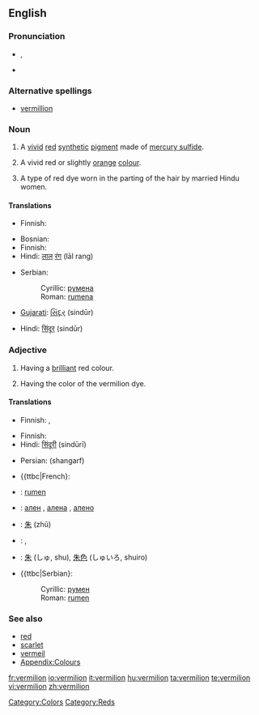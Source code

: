 ==English==

===Pronunciation===
* {{a|UK}} {{IPA|/vɜː(ɹ)ˈmɪl.jən/}}, {{SAMPA|/v3:(r)"mIl.j@n/}}
* {{rhymes|ɪljən}}

===Alternative spellings===
* [[vermillion]]

===Noun===
{{en-noun}}

# A [[vivid]] [[red]] [[synthetic]] [[pigment]] made of [[mercury sulfide]].
# {{colour}} A vivid red or slightly [[orange]] [[colour]].
#: {{colour panel|E34234}}
# A type of red dye worn in the parting of the hair by married Hindu women.

====Translations====
{{trans-top|pigment}}
* Finnish: {{t-|fi|sinooperipunainen}}
{{trans-mid}}
{{trans-bottom}}

{{trans-top|colour}}
* Bosnian: {{t-|bs|rumena|f}}
* Finnish: {{t-|fi|sinooperinpunainen}}
* Hindi: [[लाल]] [[रंग]] (lāl rang)
{{trans-mid}}
* Serbian:
*: Cyrillic: [[румена]] {{f}}
*: Roman: [[rumena]] {{f}}
{{trans-bottom}}

{{trans-top|dye}}
* [[Gujarati]]: [[સિંદૂર]] (sindūr)
{{trans-mid}}
* Hindi: [[सिंदूर]] (sindūr)
{{trans-bottom}}

===Adjective===
{{en-adj}}

# {{colour}} Having a [[brilliant]] red colour.
# Having the color of the vermilion dye.

====Translations====
{{trans-top|having a brilliant red colour}}
* Finnish: {{t-|fi|tulipunainen}}, {{t+|fi|kirkkaanpunainen}}
{{trans-mid}}
{{trans-bottom}}

{{trans-top|having the color of vermilion dye}}
* Finnish: {{t-|fi|sinooperinpunainen}}
* Hindi: [[सिंदूरी]] (sindūrī)
{{trans-mid}}
* Persian: {{fa-Arab|[[شنگرف]]}} (shangarf)
{{trans-bottom}}

{{checktrans-top}}
<!-- These look like nouns, and this is Adjective section -->
* {{ttbc|French}: {{t|fr|vermillon|m}}
* {{ttbc|Bosnian}}: [[rumen]] {{m}}
* {{ttbc|Bulgarian}}: [[ален]] {{m}}, [[алена]] {{f}}, [[алено]] {{n}}
* {{ttbc|Chinese}}: [[朱]] (zhū)
* {{ttbc|Italian}}: {{t|it|vermiglio|m}}, {{t|it|vermiglione|m}}
* {{ttbc|Japanese}}: [[朱]] (しゅ, shu), [[朱色]] (しゅいろ, shuiro)
* {{ttbc|Serbian}:
*: Cyrillic: [[румен]] {{m}}
*: Roman: [[rumen]] {{m}}
{{trans-bottom}}

===See also===
* [[red]]
* [[scarlet]]
* [[vermeil]]
* [[Appendix:Colours]]

[[Category:Colors]]
[[Category:Reds]]

[[fr:vermilion]]
[[io:vermilion]]
[[it:vermilion]]
[[hu:vermilion]]
[[ta:vermilion]]
[[te:vermilion]]
[[vi:vermilion]]
[[zh:vermilion]]
